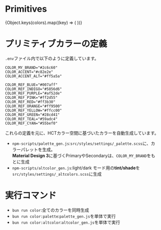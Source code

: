 
<Meta title="Tokens/Color/Primitives" />

# Primitives

<ColorPalette>
  {Object.keys(colors).map((key) => (
    <ColorItem
      key={key}
      title={key}
      colors={{ ...colors[key] }}
    />
  ))}
</ColorPalette>

# プリミティブカラーの定義

`.env`ファイル内で以下のように定義しています。

```
COLOR_MY_BRAND="#2c6c60"
COLOR_ACCENT="#c82e2e"
COLOR_ACCENT_ALT="#ff5a5a"

COLOR_REF_BLUE="#007aff"
COLOR_REF_INDIGO="#5856d6"
COLOR_REF_PURPLE="#af52de"
COLOR_REF_PINK="#ff2d55"
COLOR_REF_RED="#ff3b30"
COLOR_REF_ORANGE="#ff9500"
COLOR_REF_YELLOW="#ffcc00"
COLOR_REF_GREEN="#28cd41"
COLOR_REF_TEAL="#59adc4"
COLOR_REF_CYAN="#55bef0"
```

これらの定義を元に、HCTカラー空間に基づいたカラーを自動生成しています。

- `npm-scripts/palette_gen.js`:`src/styles/settings/_palette.scss`に、カラーパレットを生成。<br />**Material Design 3**に基づくPrimaryやSecondaryは、`COLOR_MY_BRAND`をもとに生成
- `npm-scripts/altcolor_gen.js`:light/dark モード用の**tint/shade**を`src/styles/settings/_altcolors.scss`に生成

# 実行コマンド

- `bun run color`:全てのカラーを同時生成
- `bun run color:palette`:`palette_gen.js`を単体で実行
- `bun run color:altcolor`:`altcolor_gen.js`を単体で実行
